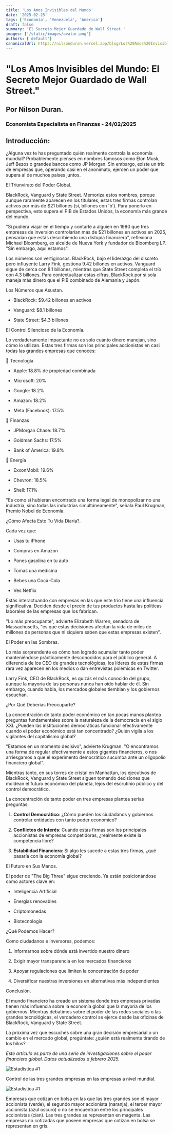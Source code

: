 ```yaml
---
title: 'Los Amos Invisibles del Mundo'
date: '2025-02-25'
tags: ['Economía', 'Venezuela', 'America']
draft: false
summary: 'El Secreto Mejor Guardado de Wall Street.'
images: ['/static/images/avatar.png']
authors: ['default']
canonicalUrl: https://nilsonduran.vercel.app/blog/Los%20Amos%20Invisibles%20del%20Mundo
---
```


# "Los Amos Invisibles del Mundo: El Secreto Mejor Guardado de Wall Street."

## Por Nilson Duran.
### Economista Especialista en Finanzas - 24/02/2025

## Introducción:

¿Alguna vez te has preguntado quién realmente controla la economía mundial? Probablemente pienses en nombres famosos como Elon Musk, Jeff Bezos o grandes bancos como JP Morgan. Sin embargo, existe un trío de empresas que, operando casi en el anonimato, ejercen un poder que supera al de muchos países juntos.



 El Triunvirato del Poder Global.



BlackRock, Vanguard y State Street. Memoriza estos nombres, porque aunque raramente aparecen en los titulares, estas tres firmas controlan activos por más de $21 billones (sí, billones con 'b'). Para ponerlo en perspectiva, esto supera el PIB de Estados Unidos, la economía más grande del mundo.



"Si pudiera viajar en el tiempo y contarle a alguien en 1980 que tres empresas de inversión controlarían más de $21 billones en activos en 2025, pensarían que estás describiendo una distopía financiera", reflexiona Michael Bloomberg, ex alcalde de Nueva York y fundador de Bloomberg LP. "Sin embargo, aquí estamos".

Los números son vertiginosos. BlackRock, bajo el liderazgo del discreto pero influyente Larry Fink, gestiona 9.42 billones en activos. Vanguard sigue de cerca con 8.1 billones, mientras que State Street completa el trío con 4.3 billones. Para contextualizar estas cifras, BlackRock por sí sola maneja más dinero que el PIB combinado de Alemania y Japón.





 Los Números que Asustan.



- BlackRock: $9.42 billones en activos

- Vanguard: $8.1 billones

- State Street: $4.3 billones



 El Control Silencioso de la Economía.



Lo verdaderamente impactante no es solo cuánto dinero manejan, sino cómo lo utilizan. Estas tres firmas son los principales accionistas en casi todas las grandes empresas que conoces:



🔹 Tecnología



- Apple: 18.8% de propiedad combinada

- Microsoft: 20%

- Google: 18.2%

- Amazon: 18.2%

- Meta (Facebook): 17.5%



🔹 Finanzas



- JPMorgan Chase: 18.7%

- Goldman Sachs: 17.5%

- Bank of America: 19.8%



🔹 Energía



- ExxonMobil: 19.6%

- Chevron: 18.5%

- Shell: 17.1%



"Es como si hubieran encontrado una forma legal de monopolizar no una industria, sino todas las industrias simultáneamente", señala Paul Krugman, Premio Nobel de Economía.



 ¿Cómo Afecta Esto Tu Vida Diaria?.



Cada vez que:



- Usas tu iPhone

- Compras en Amazon

- Pones gasolina en tu auto

- Tomas una medicina

- Bebes una Coca-Cola

- Ves Netflix



Estás interactuando con empresas en las que este trío tiene una influencia significativa. Deciden desde el precio de tus productos hasta las políticas laborales de las empresas que los fabrican.



"Lo más preocupante", advierte Elizabeth Warren, senadora de Massachusetts, "es que estas decisiones afectan la vida de miles de millones de personas que ni siquiera saben que estas empresas existen".



 El Poder en las Sombras.



Lo más sorprendente es cómo han logrado acumular tanto poder manteniéndose prácticamente desconocidos para el público general. A diferencia de los CEO de grandes tecnológicas, los líderes de estas firmas rara vez aparecen en los medios o dan entrevistas polémicas en Twitter.



Larry Fink, CEO de BlackRock, es quizás el más conocido del grupo, aunque la mayoría de las personas nunca han oído hablar de él. Sin embargo, cuando habla, los mercados globales tiemblan y los gobiernos escuchan.



 ¿Por Qué Deberías Preocuparte?



La concentración de tanto poder económico en tan pocas manos plantea preguntas fundamentales sobre la naturaleza de la democracia en el siglo XXI. ¿Pueden las instituciones democráticas funcionar efectivamente cuando el poder económico está tan concentrado? ¿Quién vigila a los vigilantes del capitalismo global?



"Estamos en un momento decisivo", advierte Krugman. "O encontramos una forma de regular efectivamente a estos gigantes financieros, o nos arriesgamos a que el experimento democrático sucumba ante un oligopolio financiero global".



Mientras tanto, en sus torres de cristal en Manhattan, los ejecutivos de BlackRock, Vanguard y State Street siguen tomando decisiones que moldean el futuro económico del planeta, lejos del escrutinio público y del control democrático.





La concentración de tanto poder en tres empresas plantea serias preguntas:



1. **Control Democrático**: ¿Cómo pueden los ciudadanos y gobiernos controlar entidades con tanto poder económico?



2. **Conflictos de Interés**: Cuando estas firmas son los principales accionistas de empresas competidoras, ¿realmente existe la competencia libre?



3. **Estabilidad Financiera**: Si algo les sucede a estas tres firmas, ¿qué pasaría con la economía global?



El Futuro en Sus Manos.



El poder de "The Big Three" sigue creciendo. Ya están posicionándose como actores clave en:



- Inteligencia Artificial

- Energías renovables

- Criptomonedas

- Biotecnología



¿Qué Podemos Hacer?



Como ciudadanos e inversores, podemos:



1. Informarnos sobre dónde está invertido nuestro dinero

2. Exigir mayor transparencia en los mercados financieros

3. Apoyar regulaciones que limiten la concentración de poder

4. Diversificar nuestras inversiones en alternativas más independientes



 Conclusión.



El mundo financiero ha creado un sistema donde tres empresas privadas tienen más influencia sobre la economía global que la mayoría de los gobiernos. Mientras debatimos sobre el poder de las redes sociales o las grandes tecnológicas, el verdadero control se ejerce desde las oficinas de BlackRock, Vanguard y State Street.



La próxima vez que escuches sobre una gran decisión empresarial o un cambio en el mercado global, pregúntate: ¿quién está realmente tirando de los hilos?



*Este artículo es parte de una serie de investigaciones sobre el poder financiero global. Datos actualizados a febrero 2025.*

![Estadistica #1](/static/images/amosinvisibles/1.jpg)

Control de las tres grandes empresas en las empresas a nivel mundial.

![Estadistica #1](/static/images/amosinvisibles/2.jpg)

Empresas que cotizan en bolsa en las que las tres grandes son el mayor accionista (verde), el segundo mayor accionista (naranja), el tercer mayor accionista (azul oscuro) o no se encuentran entre los principales accionistas (cian). Las tres grandes se representan en magenta. Las empresas no cotizadas que poseen empresas que cotizan en bolsa se representan en gris.